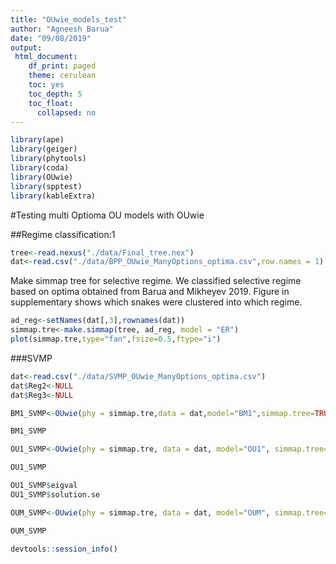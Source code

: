 ```yaml
---
title: "OUwie_models_test"
author: "Agneesh Barua"
date: "09/08/2019"
output: 
 html_document:
    df_print: paged
    theme: cerulean
    toc: yes
    toc_depth: 5
    toc_float:
      collapsed: no
---
```


```r
library(ape)
library(geiger)
library(phytools)
library(coda)
library(OUwie)
library(spptest)
library(kableExtra)
```

#Testing multi Optioma OU models with OUwie

##Regime classification:1


```r
tree<-read.nexus("./data/Final_tree.nex")
dat<-read.csv("./data/BPP_OUwie_ManyOptions_optima.csv",row.names = 1)
```


Make simmap tree for selective regime. We classified selective regime based on optima obtained from Barua and Mikheyev 2019. Figure in supplementary shows which snakes were clustered into which regime.
```r
ad_reg<-setNames(dat[,3],rownames(dat))
simmap.tre<-make.simmap(tree, ad_reg, model = "ER")
plot(simmap.tre,type="fan",fsize=0.5,ftype="i")
```


###SVMP

```r
dat<-read.csv("./data/SVMP_OUwie_ManyOptions_optima.csv")
dat$Reg2<-NULL
dat$Reg3<-NULL
```

```r
BM1_SVMP<-OUwie(phy = simmap.tre,data = dat,model="BM1",simmap.tree=TRUE,diagn = T)
```

```r
BM1_SVMP
```

```r
OU1_SVMP<-OUwie(phy = simmap.tre, data = dat, model="OU1", simmap.tree=T,diagn = T)
```

```r
OU1_SVMP
```

```r
OU1_SVMP$eigval
OU1_SVMP$solution.se
```

```r
OUM_SVMP<-OUwie(phy = simmap.tre, data = dat, model="OUM", simmap.tree=T,diagn = T)
```

```r
OUM_SVMP
```

```r
devtools::session_info()
```